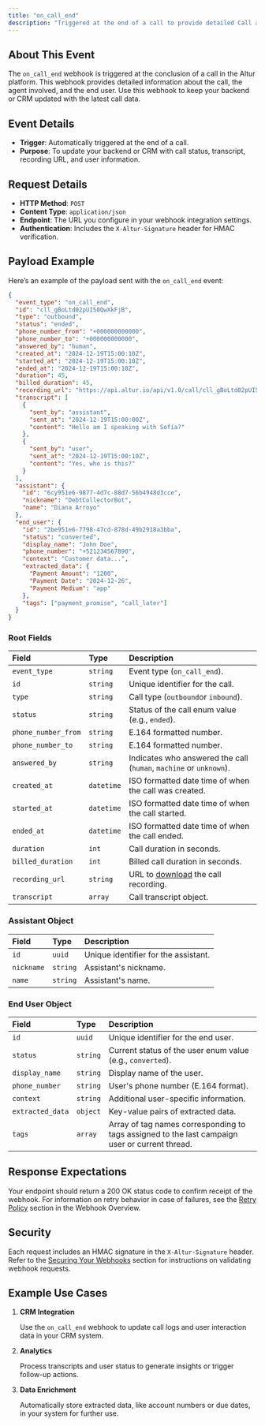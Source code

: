 ```yaml
---
title: "on_call_end"
description: "Triggered at the end of a call to provide detailed Call and End User information."
---
```


## About This Event

The `on_call_end` webhook is triggered at the conclusion of a call in the Altur platform. This webhook provides detailed information about the call, the agent involved, and the end user. Use this webhook to keep your backend or CRM updated with the latest call data.

## Event Details

- **Trigger**: Automatically triggered at the end of a call.
- **Purpose**: To update your backend or CRM with call status, transcript, recording URL, and user information.

## Request Details

- **HTTP Method**: `POST`
- **Content Type**: `application/json`
- **Endpoint**: The URL you configure in your webhook integration settings.
- **Authentication**: Includes the `X-Altur-Signature` header for HMAC verification.

## Payload Example

Here’s an example of the payload sent with the `on_call_end` event:

```json
{
  "event_type": "on_call_end",
  "id": "cll_gBoLtd02pUI50QwXkFjB",
  "type": "outbound",
  "status": "ended",
  "phone_number_from": "+000000000000",
  "phone_number_to": "+000000000000",
  "answered_by": "human",
  "created_at": "2024-12-19T15:00:10Z",
  "started_at": "2024-12-19T15:00:10Z",
  "ended_at": "2024-12-19T15:00:10Z",
  "duration": 45,
  "billed_duration": 45,
  "recording_url": "https://api.altur.io/api/v1.0/call/cll_gBoLtd02pUI50QwXkFjB/recording",
  "transcript": [
    {
      "sent_by": "assistant",
      "sent_at": "2024-12-19T15:00:00Z",
      "content": "Hello am I speaking with Sofía?"
    },
    {
      "sent_by": "user",
      "sent_at": "2024-12-19T15:00:10Z",
      "content": "Yes, who is this?"
    }
  ],
  "assistant": {
    "id": "6cy951e6-9877-4d7c-88d7-56b4948d3cce",
    "nickname": "DebtCollectorBot",
    "name": "Diana Arroyo"
  },
  "end_user": {
    "id": "2be951e6-7798-47cd-878d-49b2918a3bba",
    "status": "converted",
    "display_name": "John Doe",
    "phone_number": "+521234567890",
    "context": "Customer data...",
    "extracted_data": {
      "Payment Amount": "1200",
      "Payment Date": "2024-12-26",
      "Payment Medium": "app"
    },
	"tags": ["payment_promise", "call_later"]
  }
}
```

### Root Fields

| Field               | Type       | Description                                                                                         |
| :------------------ | :--------- | :-------------------------------------------------------------------------------------------------- |
| `event_type`        | `string`   | Event type (`on_call_end`).                                                                         |
| `id`                | `string`   | Unique identifier for the call.                                                                     |
| `type`              | `string`   | Call type (`outbound`or `inbound`).                                                                 |
| `status`            | `string`   | Status of the call enum value (e.g., `ended`).                                                      |
| `phone_number_from` | `string`   | E.164 formatted number.                                                                             |
| `phone_number_to`   | `string`   | E.164 formatted number.                                                                             |
| `answered_by`       | `string`   | Indicates who answered the call (`human`, `machine` or `unknown`).                                  |
| `created_at`        | `datetime` | ISO formatted date time of when the call was created.                                               |
| `started_at`        | `datetime` | ISO formatted date time of when the call started.                                                   |
| `ended_at`          | `datetime` | ISO formatted date time of when the call ended.                                                     |
| `duration`          | `int`      | Call duration in seconds.                                                                           |
| `billed_duration`   | `int`      | Billed call duration in seconds.                                                                    |
| `recording_url`     | `string`   | URL to [download](https://docs.altur.io/api-reference/calls/retrieve-recording) the call recording. |
| `transcript`        | `array`    | Call transcript object.                                                                             |

### Assistant Object

| Field      | Type     | Description                          |
| :--------- | :------- | :----------------------------------- |
| `id`       | `uuid`   | Unique identifier for the assistant. |
| `nickname` | `string` | Assistant's nickname.                |
| `name`     | `string` | Assistant's name.                    |

### End User Object

| Field            | Type     | Description                                                                                    |
| :--------------- | :------- | :--------------------------------------------------------------------------------------------- |
| `id`             | `uuid`   | Unique identifier for the end user.                                                            |
| `status`         | `string` | Current status of the user enum value (e.g., `converted`).                                     |
| `display_name`   | `string` | Display name of the user.                                                                      |
| `phone_number`   | `string` | User's phone number (E.164 format).                                                            |
| `context`        | `string` | Additional user-specific information.                                                          |
| `extracted_data` | `object` | Key-value pairs of extracted data.                                                             |
| `tags`           | `array`  | Array of tag names corresponding to tags assigned to the last campaign user or current thread. |

## Response Expectations

Your endpoint should return a 200 OK status code to confirm receipt of the webhook. For information on retry behavior in case of failures, see the [Retry Policy](https://docs.altur.io/api-reference/webhooks/overview#delivery-retry-policy) section in the Webhook Overview.

## Security

Each request includes an HMAC signature in the `X-Altur-Signature` header. Refer to the [Securing Your Webhooks](https://docs.altur.io/api-reference/webhooks/overview#securing-your-webhooks) section for instructions on validating webhook requests.

## Example Use Cases

1. **CRM Integration**

   Use the `on_call_end` webhook to update call logs and user interaction data in your CRM system.
2. **Analytics**

   Process transcripts and user status to generate insights or trigger follow-up actions.
3. **Data Enrichment**

   Automatically store extracted data, like account numbers or due dates, in your system for further use.